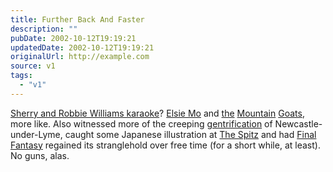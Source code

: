 ```yaml
---
title: Further Back And Faster
description: ""
pubDate: 2002-10-12T19:19:21
updatedDate: 2002-10-12T19:19:21
originalUrl: http://example.com
source: v1
tags:
  - "v1"
---
```


[Sherry and Robbie Williams karaoke][1]? [Elsie Mo][2] and [the][3] [Mountain][4] [Goats][5], more like. Also witnessed more of the creeping [gentrification][6] of Newcastle-under-Lyme, caught some Japanese illustration at [The Spitz][7] and had [Final Fantasy][8] regained its stranglehold over free time (for a short while, at least). No guns, alas.

[1]: http://www.parallaxview.nu/index.asp?2002_10_06_archive.txt#82801614 "Parallax View: 'It's got to be at least two weeks...'"
[2]: http://www.tynemill.co.uk/castle1.htm "Castle Rock Brewery: Elsie Mo (at The New Barrack Tavern, Hillsborough)"
[3]: http://www.4ad.com/artists/mountain_goats/ "4AD: new Mountain Goats minisite for new album 'Tallahassee'"
[4]: http://www.ica.org.uk/index.cfm?articleid=8961 "ICA: Doctor Tiger's Deathless Promise"
[5]: http://www.themountaingoats.net/ "the Mountain Goats website"
[6]: http://members.lycos.co.uk/gentrification/whatisgent.html "GentrificationWeb: What is Gentrification?"
[7]: http://www.spitz.co.uk/ "The Spitz: Yabuno Kensei and 326 - Mi tsu ru"
[8]: http://www.squaresoft.com/playonline/FFX/ "Squaresoft: Final Fantasy X - the only thing worth doing in The Potteries"
